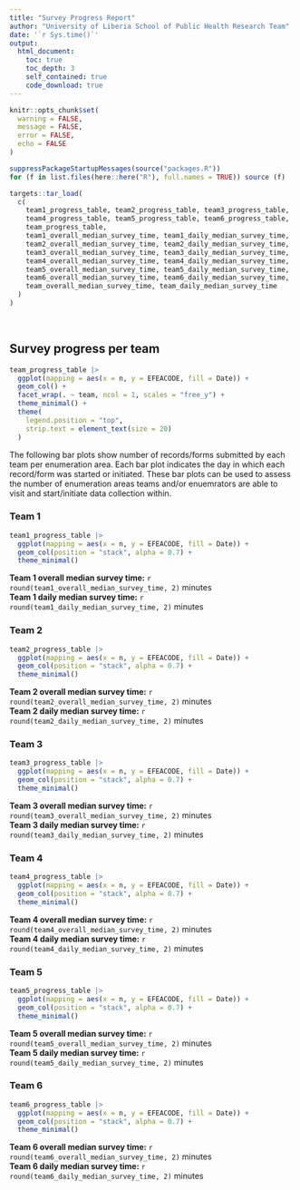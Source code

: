 ```yaml
---
title: "Survey Progress Report"
author: "University of Liberia School of Public Health Research Team" 
date: '`r Sys.time()`'
output: 
  html_document:
    toc: true
    toc_depth: 3
    self_contained: true
    code_download: true
---
```


```r
knitr::opts_chunk$set(
  warning = FALSE,
  message = FALSE,
  error = FALSE,
  echo = FALSE
)

suppressPackageStartupMessages(source("packages.R"))
for (f in list.files(here::here("R"), full.names = TRUE)) source (f)

targets::tar_load(
  c(
    team1_progress_table, team2_progress_table, team3_progress_table,
    team4_progress_table, team5_progress_table, team6_progress_table,
    team_progress_table,
    team1_overall_median_survey_time, team1_daily_median_survey_time,
    team2_overall_median_survey_time, team2_daily_median_survey_time,
    team3_overall_median_survey_time, team3_daily_median_survey_time,
    team4_overall_median_survey_time, team4_daily_median_survey_time,
    team5_overall_median_survey_time, team5_daily_median_survey_time,
    team6_overall_median_survey_time, team6_daily_median_survey_time,
    team_overall_median_survey_time, team_daily_median_survey_time
  )
)
```

<br/>

## Survey progress per team

```r
team_progress_table |>
  ggplot(mapping = aes(x = n, y = EFEACODE, fill = Date)) +
  geom_col() +
  facet_wrap(. ~ team, ncol = 1, scales = "free_y") +
  theme_minimal() +
  theme(
    legend.position = "top",
    strip.text = element_text(size = 20)
  )
```

The following bar plots show number of records/forms submitted by each team per enumeration area. Each bar plot indicates the day in which each record/form was started or initiated. These bar plots can be used to assess the number of enumeration areas teams and/or enuemrators are able to visit and start/initiate data collection within.

### Team 1

```r
team1_progress_table |>
  ggplot(mapping = aes(x = n, y = EFEACODE, fill = Date)) +
  geom_col(position = "stack", alpha = 0.7) +
  theme_minimal()
```

**Team 1 overall median survey time:** `r round(team1_overall_median_survey_time, 2)` minutes    
**Team 1 daily median survey time:** `r round(team1_daily_median_survey_time, 2)` minutes

### Team 2

```r
team2_progress_table |>
  ggplot(mapping = aes(x = n, y = EFEACODE, fill = Date)) +
  geom_col(position = "stack", alpha = 0.7) +
  theme_minimal()
```

**Team 2 overall median survey time:** `r round(team2_overall_median_survey_time, 2)` minutes    
**Team 2 daily median survey time:** `r round(team2_daily_median_survey_time, 2)` minutes

### Team 3

```r
team3_progress_table |>
  ggplot(mapping = aes(x = n, y = EFEACODE, fill = Date)) +
  geom_col(position = "stack", alpha = 0.7) +
  theme_minimal()
```

**Team 3 overall median survey time:** `r round(team3_overall_median_survey_time, 2)` minutes    
**Team 3 daily median survey time:** `r round(team3_daily_median_survey_time, 2)` minutes

### Team 4

```r
team4_progress_table |>
  ggplot(mapping = aes(x = n, y = EFEACODE, fill = Date)) +
  geom_col(position = "stack", alpha = 0.7) +
  theme_minimal()
```

**Team 4 overall median survey time:** `r round(team4_overall_median_survey_time, 2)` minutes    
**Team 4 daily median survey time:** `r round(team4_daily_median_survey_time, 2)` minutes

### Team 5

```r
team5_progress_table |>
  ggplot(mapping = aes(x = n, y = EFEACODE, fill = Date)) +
  geom_col(position = "stack", alpha = 0.7) +
  theme_minimal()
```

**Team 5 overall median survey time:** `r round(team5_overall_median_survey_time, 2)` minutes    
**Team 5 daily median survey time:** `r round(team5_daily_median_survey_time, 2)` minutes

### Team 6

```r
team6_progress_table |>
  ggplot(mapping = aes(x = n, y = EFEACODE, fill = Date)) +
  geom_col(position = "stack", alpha = 0.7) +
  theme_minimal()
```

**Team 6 overall median survey time:** `r round(team6_overall_median_survey_time, 2)` minutes    
**Team 6 daily median survey time:** `r round(team6_daily_median_survey_time, 2)` minutes

<br/>
<br/>